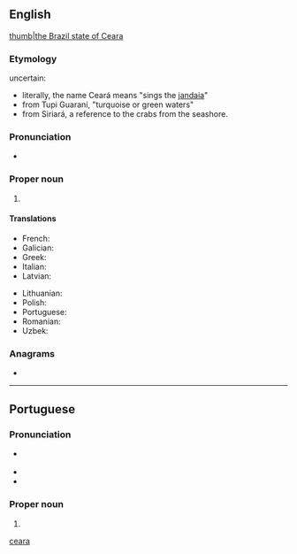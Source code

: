 {{also|ceara|ceará|ceară}}
==English==
{{wikipedia}}
[[file:Brazil State Ceara.svg|thumb|the Brazil state of Ceara]]

===Etymology===
uncertain:
* literally, the name Ceará means "sings the [[Aratinga jandaya|jandaia]]"
* from Tupi Guaraní, "turquoise or green waters"
* from Siriará, a reference to the crabs from the seashore.

===Pronunciation===
* {{IPA|/seɪ.əˈɹɑː/|lang=en}}

===Proper noun===
{{en-proper noun}}

# {{place:Brazil/state|en|capital=Fortaleza|region=Northeast Region}}

====Translations====
{{trans-top|state in north-eastern Brazil}}
* French: {{t+|fr|Ceará|m}}
* Galician: {{t|gl|Ceará}}
* Greek: {{t|el|Σεαρά|f}}
* Italian: {{t|it|Ceará|m}}
* Latvian: {{t|lv|Seara|f}}
{{trans-mid}}
* Lithuanian: {{t|lt|Seara|f}}
* Polish: {{t|pl|Ceará|f}}
* Portuguese: {{t+|pt|Ceará|m}}
* Romanian: {{t|ro|Ceará|f}}
* Uzbek: {{t|uz|Seara}}
{{trans-bottom}}

===Anagrams===
* {{anagrams|en|arace|areca}}

[[Category:English terms spelled with Á|ceara]]

----

==Portuguese==

===Pronunciation===
* {{a|Brazil}} {{IPA|/ˌse.a.ˈɾa/|lang=pt}}
* {{hyphenation|Ce|a|rá|lang=pt}}
* {{rhymes|a|lang=pt}}

===Proper noun===
{{pt-proper noun|m}}

# {{place:Brazil/state|pt|capital=Fortaleza|region=Northeast Region}}